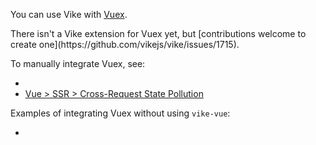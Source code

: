 
<CommunityNote />

You can use Vike with [Vuex](https://vuex.vuejs.org).

<Contribution>
There isn't a <Link href="/extensions">Vike extension</Link> for Vuex yet, but [contributions welcome to create one](https://github.com/vikejs/vike/issues/1715).
</Contribution>

To manually integrate Vuex, see:
- <Link href="/stores#ssr" doNotInferSectionTitle />
- [Vue > SSR > Cross-Request State Pollution](https://vuejs.org/guide/scaling-up/ssr.html#cross-request-state-pollution)


Examples of integrating Vuex without using <Link href="/vike-vue">`vike-vue`</Link>:
 - <Example timestamp="2023.10" repo="brillout/vike-with-vuex" />
